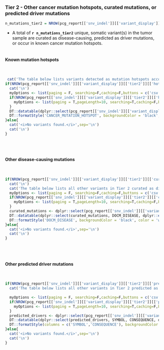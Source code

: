 ### Tier 2 - Other cancer mutation hotspots, curated mutations, or predicted driver mutations {.tabset}

```r
n_mutations_tier2 = NROW(pcg_report[['snv_indel']][['variant_display']][['tier2']][['hotspot']]) + NROW(pcg_report[['snv_indel']][['variant_display']][['tier2']][['curated_mutation']]) + NROW(pcg_report[['snv_indel']][['variant_display']][['tier2']][['predicted_driver']])
```
- A total of __`r n_mutations_tier2`__ unique, somatic variant(s) in the tumor sample are curated as disease-causing, predicted as driver mutations, or occur in known cancer mutation hotspots.
<br><br>

#### Known mutation hotspots

<br>

```r
 cat('The table below lists variants detected as mutation hotspots according to <a href="http:/cancerhotspots.org/" target="_blank">cancerhotspots.org<a/>:',sep='\n')
if(NROW(pcg_report[['snv_indel']][['variant_display']][['tier2']][['hotspot']]) > 0){
  cat('\n')
  myOptions <- list(paging = F, searching=F,caching=F,buttons = c('csv','excel'),dom = 'Bfrtip')
  if(NROW(pcg_report[['snv_indel']][['variant_display']][['tier2']][['hotspot']]) > 10){
    myOptions <- list(paging = T,pageLength=10, searching=T,caching=F,buttons = c('csv','excel'),dom = 'Bfrtip')
  }
  DT::datatable(dplyr::select(pcg_report[['snv_indel']][['variant_display']][['tier2']][['hotspot']], CANCER_MUTATION_HOTSPOT,dplyr::everything()), options = myOptions, escape=F, extensions = c("Buttons","Responsive")) %>%
  DT::formatStyle('CANCER_MUTATION_HOTSPOT', backgroundColor = 'black', color='white')
}else{
  cat('<i>No variants found.</i>',sep='\n')
  cat('\n')
}
```

<br><br>

#### Other disease-causing mutations

<br>

```r

if(NROW(pcg_report[['snv_indel']][['variant_display']][['tier2']][['curated_mutation']]) > 0){
  cat('\n')
  cat('The table below lists all other variants in Tier 2 curated as disease-causing in the <a href="http://docm.genome.wustl.edu/" target="_blank">Database of Curated Mutations<a/>:',sep='\n')
  myOptions <- list(paging = F, searching=F,caching=F,buttons = c('csv','excel'),dom = 'Bfrtip')
  if(NROW(pcg_report[['snv_indel']][['variant_display']][['tier2']][['curated_mutation']]) > 10){
    myOptions <- list(paging = T,pageLength=10, searching=T,caching=F,buttons = c('csv','excel'),dom = 'Bfrtip')
  }
  curated_mutations <- dplyr::select(pcg_report[['snv_indel']][['variant_display']][['tier2']][['curated_mutation']], -CANCER_MUTATION_HOTSPOT)
  DT::datatable(dplyr::select(curated_mutations, DOCM_DISEASE, dplyr::everything()), options = myOptions, escape=F, extensions = c("Buttons","Responsive")) %>%
  DT::formatStyle('DOCM_DISEASE', backgroundColor = 'black', color = 'white')
}else{
  cat('<i>No variants found.</i>',sep='\n')
  cat('\n')
}
```

<br><br>

#### Other predicted driver mutations

<br>

```r

if(NROW(pcg_report[['snv_indel']][['variant_display']][['tier2']][['predicted_driver']]) > 0){
  cat('The table below lists all other variants in Tier 2 predicted as cancer driver mutations in <a href="https://www.intogen.org/downloads" target="_blank">Intogen\'s catalog of driver mutations</a>:',sep='\n')
  
  myOptions <- list(paging = F, searching=F,caching=F,buttons = c('csv','excel'),dom = 'Bfrtip')
  if(NROW(pcg_report[['snv_indel']][['variant_display']][['tier2']][['predicted_driver']]) > 10){
    myOptions <- list(paging = T,pageLength=10, searching=T,caching=F,buttons = c('csv','excel'),dom = 'Bfrtip')
  }
  predicted_drivers <- dplyr::select(pcg_report[['snv_indel']][['variant_display']][['tier2']][['predicted_driver']], -c(INTOGEN_DRIVER_MUT, CANCER_MUTATION_HOTSPOT, DOCM_DISEASE, DOCM_LITERATURE))
  DT::datatable(dplyr::select(predicted_drivers, SYMBOL, CONSEQUENCE, dplyr::everything()),options = myOptions, escape=F, extensions = c("Buttons","Responsive")) %>%
  DT::formatStyle(columns = c('SYMBOL','CONSEQUENCE'), backgroundColor = 'black',color = 'white')
}else{
  cat('<i>No variants found.</i>',sep='\n')
  cat('\n')
}
```

<br><br>
